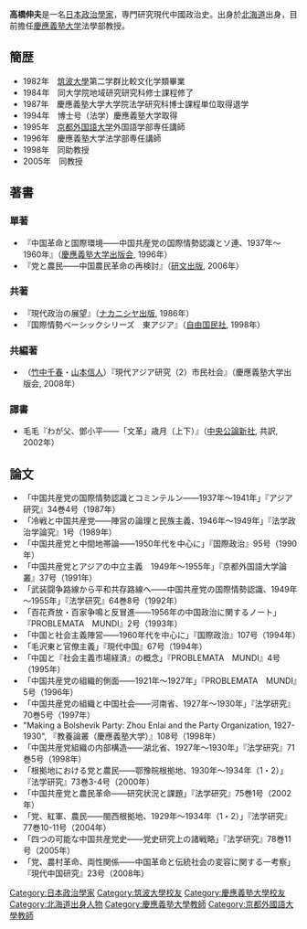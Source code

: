 {{Infobox requested|time=2017-04-04T04:54:33+00:00}}
{{blpunsourced|time=2017-04-04T04:54:33+00:00}}
'''高橋伸夫'''{{BD|1960年||}}是一名[[日本|日本]][[政治學家|政治學家]]，専門研究現代中國政治史。出身於[[北海道|北海道]]出身，目前擔任[[慶應義塾大学|慶應義塾大学]]法學部教授。

== 簡歴 ==
* 1982年　[[筑波大學|筑波大學]]第二学群比較文化学類畢業
* 1984年　同大学院地域研究研究科修士課程修了
* 1987年　慶應義塾大学大学院法学研究科博士課程単位取得退学
* 1994年　博士号（法学）慶應義塾大学取得
* 1995年　[[京都外国語大学|京都外国語大学]]外国語学部専任講師
* 1996年　慶應義塾大学法学部専任講師
* 1998年　同助教授
* 2005年　同教授

==著書==
===單著===
*『中国革命と国際環境――中国共産党の国際情勢認識とソ連、1937年～1960年』（[[慶應義塾大学出版会|慶應義塾大学出版会]], 1996年）
*『党と農民――中国農民革命の再検討』（[[研文出版|研文出版]], 2006年）

===共著===
*『現代政治の展望』（[[ナカニシヤ出版|ナカニシヤ出版]], 1986年）
*『国際情勢ベーシックシリーズ　東アジア』（[[自由国民社|自由国民社]], 1998年）

===共編著===
*（[[竹中千春|竹中千春]]・[[山本信人|山本信人]]）『現代アジア研究（2）市民社会』（慶應義塾大学出版会, 2008年） 

===譯書===
*毛毛『わが父、鄧小平――「文革」歳月（上下）』（[[中央公論新社|中央公論新社]], 共訳, 2002年）

==論文==
*「中国共産党の国際情勢認識とコミンテルン――1937年～1941年」『アジア研究』34巻4号（1987年）
*「冷戦と中国共産党――陣営の論理と民族主義、1946年～1949年」『法学政治学論究』1号（1989年）
*「中国共産党と中間地帯論――1950年代を中心に」『国際政治』95号（1990年）
*「中国共産党とアジアの中立主義　1949年～1955年」『京都外国語大学論叢』37号（1991年）
*「武装闘争路線から平和共存路線へ――中国共産党の国際情勢認識、1949年～1955年」『法学研究』64巻8号（1992年）
*「百花斉放・百家争鳴と反冒進――1956年の中国政治に関するノート」『PROBLEMATA　MUNDI』2号（1993年）
*「中国と社会主義陣営――1960年代を中心に」『国際政治』107号（1994年）
*「毛沢東と官僚主義」『現代中国』67号（1994年）
*「中国と『社会主義市場経済』の概念」『PROBLEMATA　MUNDI』4号（1995年）
*「中国共産党の組織的側面――1921年～1927年」『PROBLEMATA　MUNDI』5号（1996年）
*「中国共産党の組織と中国社会――河南省、1927年～1930年」『法学研究』70巻5号（1997年）
*"Making a Bolshevik Party: Zhou Enlai and the Party Organization, 1927-1930", 『教養論叢（慶應義塾大学）』108号（1998年）
*「中国共産党組織の内部構造――湖北省、1927年～1930年」『法学研究』71巻5号（1998年）
*「根拠地における党と農民――鄂豫皖根拠地、1930年～1934年（1・2）」『法学研究』73巻3-4号（2000年）
*「中国共産党と農民革命――研究状況と課題」『法学研究』75巻1号（2002年）
*「党、紅軍、農民――閩西根拠地、1929年～1934年（1・2）」『法学研究』77巻10-11号（2004年）
*「四つの可能な中国共産党史――党史研究上の諸戦略」『法学研究』78巻11号（2005年）
*「党、農村革命、両性関係――中国革命と伝統社会の変容に関する一考察」『現代中国研究』23号（2008年）
{{DEFAULTSORT:Takahashi}}
[[Category:日本政治學家|Category:日本政治學家]]
[[Category:筑波大學校友|Category:筑波大學校友]]
[[Category:慶應義塾大學校友|Category:慶應義塾大學校友]]
[[Category:北海道出身人物|Category:北海道出身人物]]
[[Category:慶應義塾大學教師|Category:慶應義塾大學教師]]
[[Category:京都外國語大學教師|Category:京都外國語大學教師]]